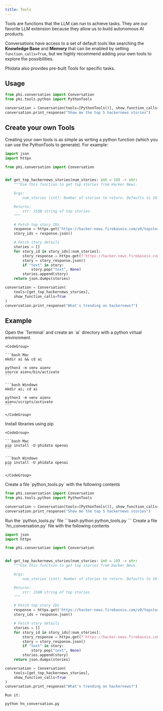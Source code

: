 ```yaml
---
title: Tools
---
```


Tools are functions that the LLM can run to achieve tasks. They are our favorite LLM extension because they allow us to build autonomous AI products.

Conversations have access to a set of default tools like searching the **Knowledge Base** and **Memory** that can be enabled by setting `function_calls=True`, but we highly recommend adding your own tools to explore the possibilities.

Phidata also provides pre-built Tools for specific tasks.

## Usage

```python python_tools.py
from phi.conversation import Conversation
from phi.tools.python import PythonTools

conversation = Conversation(tools=[PythonTools()], show_function_calls=True)
conversation.print_response("Show me the top 5 hackernews stories")
```

## Create your own Tools

Creating your own tools is as simple as writing a python function (which you can use the PythonTools to generate). For example:

```python hn_conversation.py
import json
import httpx

from phi.conversation import Conversation


def get_top_hackernews_stories(num_stories: int = 10) -> str:
    """Use this function to get top stories from Hacker News.

    Args:
        num_stories (int): Number of stories to return. Defaults to 10.

    Returns:
        str: JSON string of top stories.
    """

    # Fetch top story IDs
    response = httpx.get('https://hacker-news.firebaseio.com/v0/topstories.json')
    story_ids = response.json()

    # Fetch story details
    stories = []
    for story_id in story_ids[:num_stories]:
        story_response = httpx.get(f'https://hacker-news.firebaseio.com/v0/item/{story_id}.json')
        story = story_response.json()
        if "text" in story:
            story.pop("text", None)
        stories.append(story)
    return json.dumps(stories)

conversation = Conversation(
    tools=[get_top_hackernews_stories],
    show_function_calls=True
)
conversation.print_response("What's trending on hackernews?")
```

## Example

<Steps>
  <Step title="Create a virtual environment">
    Open the `Terminal` and create an `ai` directory with a python virtual environment.

    <CodeGroup>

    ```bash Mac
    mkdir ai && cd ai

    python3 -m venv aienv
    source aienv/bin/activate
    ```

    ```bash Windows
    mkdir ai; cd ai

    python3 -m venv aienv
    aienv/scripts/activate
    ```

    </CodeGroup>

  </Step>
  <Step title="Install libraries">
    Install libraries using pip

    <CodeGroup>

    ```bash Mac
    pip install -U phidata openai
    ```

    ```bash Windows
    pip install -U phidata openai
    ```

    </CodeGroup>

  </Step>
  <Step title="Create a conversation with tools">
    Create a file `python_tools.py` with the following contents

```python python_tools.py
from phi.conversation import Conversation
from phi.tools.python import PythonTools

conversation = Conversation(tools=[PythonTools()], show_function_calls=True)
conversation.print_response("Show me the top 5 hackernews stories")
```

  </Step>
  <Step title="Run the conversation">
    Run the `python_tools.py` file
```bash
python python_tools.py
```
  </Step>
  <Step title="Create your own Tool">
    Create a file `hn_conversation.py` file with the following contents

```python hn_conversation.py
import json
import httpx

from phi.conversation import Conversation


def get_top_hackernews_stories(num_stories: int = 10) -> str:
    """Use this function to get top stories from Hacker News.

    Args:
        num_stories (int): Number of stories to return. Defaults to 10.

    Returns:
        str: JSON string of top stories.
    """

    # Fetch top story IDs
    response = httpx.get('https://hacker-news.firebaseio.com/v0/topstories.json')
    story_ids = response.json()

    # Fetch story details
    stories = []
    for story_id in story_ids[:num_stories]:
        story_response = httpx.get(f'https://hacker-news.firebaseio.com/v0/item/{story_id}.json')
        story = story_response.json()
        if "text" in story:
            story.pop("text", None)
        stories.append(story)
    return json.dumps(stories)

conversation = Conversation(
    tools=[get_top_hackernews_stories],
    show_function_calls=True
)
conversation.print_response("What's trending on hackernews?")
```

    Run it:

```bash
python hn_conversation.py
```

  </Step>
</Steps>

<Snippet file="discord.mdx" />
